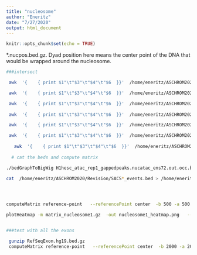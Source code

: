 ```yaml
---
title: "nucleosome"
author: "Eneritz"
date: "7/27/2020"
output: html_document
---
```


```r
knitr::opts_chunk$set(echo = TRUE)
```
*.nucpos.bed.gz. Dyad position here means the center point of the DNA that would be wrapped around the nucleosome. 
```bash
###intersect

 awk  '{    { print $1"\t"$3"\t"$4"\t"$6  }}'  /home/eneritz/ASCHROM2020/Revision/SACS1_events.txt > /home/eneritz/ASCHROM2020/Revision/SACS1_events.bed  

 awk  '{    { print $1"\t"$3"\t"$4"\t"$6  }}'  /home/eneritz/ASCHROM2020/Revision/SACS2_events.txt  > /home/eneritz/ASCHROM2020/Revision/SACS2_events.bed 

 awk  '{    { print $1"\t"$3"\t"$4"\t"$6  }}'  /home/eneritz/ASCHROM2020/Revision/SACS3_events.txt  > /home/eneritz/ASCHROM2020/Revision/SACS3_events.bed
  
 awk  '{    { print $1"\t"$3"\t"$4"\t"$6  }}'  /home/eneritz/ASCHROM2020/Revision/SACS4_events.txt  > /home/eneritz/ASCHROM2020/Revision/SACS4_events.bed

 awk  '{    { print $1"\t"$3"\t"$4"\t"$6  }}'  /home/eneritz/ASCHROM2020/Revision/SACS5_events.txt  > /home/eneritz/ASCHROM2020/Revision/SACS5_events.bed

 awk  '{    { print $1"\t"$3"\t"$4"\t"$6  }}'  /home/eneritz/ASCHROM2020/Revision/SACS6_events.txt  > /home/eneritz/ASCHROM2020/Revision/SACS6_events.bed
  
   awk  '{    { print $1"\t"$3"\t"$4"\t"$6  }}'  /home/eneritz/ASCHROM2020/Revision/SACS7_events.txt  > /home/eneritz/ASCHROM2020/Revision/SACS7_events.bed
  
  # cat the beds and compute matrix

./bedGraphToBigWig H1hesc_atac_rep1_gappedpeaks.nucatac_ens72.out.occ.bedgraph   /home/eneritz/Tools/proatac/proatac/anno/bedtools/chrom_hg19.sizes  H1hesc_atac_rep1_gappedpeaks.nucatac_ens72.out.occ.bw

cat  /home/eneritz/ASCHROM2020/Revision/SACS*_events.bed > /home/eneritz/ASCHROM2020/Revision/SACS_events.bed




computeMatrix reference-point   --referencePoint center  -b 500 -a 500  -R /home/eneritz/ASCHROM2020/Revision/SACS_events.bed  -S   H1hesc_atac_rep1_gappedpeaks.nucatac_ens72.out.occ.bw      -o matrix_nucleosome1.gz   --outFileSortedRegions matrix_nucleosomoe1.bed  --skipZeros

plotHeatmap -m matrix_nucleosome1.gz  -out nucleosome1_heatmap.png   --colorMap 'viridis' --refPointLabel 'exon center'  --boxAroundHeatmaps no --regionsLabel '   '  --legendLocation none --xAxisLabel 'peak center ref (bp)'  --whatToShow 'heatmap and colorbar'


###test with all the exons

 gunzip RefSeqExon.hg19.bed.gz 
 computeMatrix reference-point   --referencePoint center  -b 2000 -a 2000  -R RefSeqExon.hg19.bed  -S   H1hesc_atac_rep1_gappedpeaks.nucatac_ens72.out.occ.bw      -o matrix_exons_nucleosome1.gz   --outFileSortedRegions matrix_exons_nucleosomoe1.bed 

```